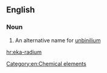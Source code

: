==English==

===Noun===
{{en-noun|sg=[[eka]]-[[radium]]|-}}

#  An alternative name for [[unbinilium]]

[[Category:en:Chemical elements]]

[[hr:eka-radium]]